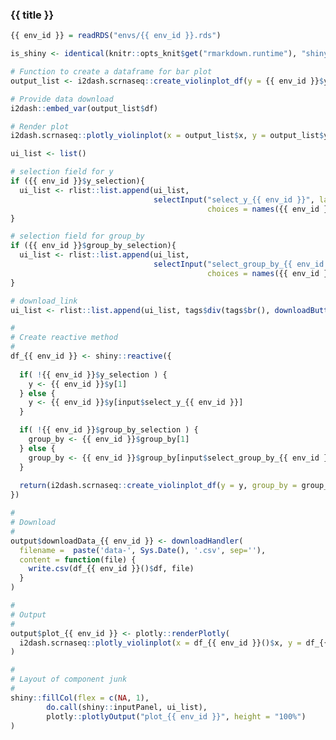 
### {{ title }}

<!-- Component created on {{ date }} -->

```r
{{ env_id }} = readRDS("envs/{{ env_id }}.rds")

is_shiny <- identical(knitr::opts_knit$get("rmarkdown.runtime"), "shiny")
```

```r
# Function to create a dataframe for bar plot
output_list <- i2dash.scrnaseq::create_violinplot_df(y = {{ env_id }}$y[1], group_by = {{ env_id }}$group_by[1], title_y = {{ env_id }}$title_y, title_group_by = {{ env_id }}$title_group_by)

# Provide data download
i2dash::embed_var(output_list$df)

# Render plot
i2dash.scrnaseq::plotly_violinplot(x = output_list$x, y = output_list$y, split = output_list$split, showlegend = output_list$showlegend, title_y = output_list$title_y, title_group_by = output_list$title_group_by)
```

```r
ui_list <- list()

# selection field for y
if ({{ env_id }}$y_selection){
  ui_list <- rlist::list.append(ui_list,
                                selectInput("select_y_{{ env_id }}", label = "Select observations:",
                                            choices = names({{ env_id }}$y)))
}

# selection field for group_by
if ({{ env_id }}$group_by_selection){
  ui_list <- rlist::list.append(ui_list,
                                selectInput("select_group_by_{{ env_id }}", label = "Group observations by:",
                                            choices = names({{ env_id }}$group_by)))
}

# download_link
ui_list <- rlist::list.append(ui_list, tags$div(tags$br(), downloadButton('downloadData_{{ env_id }}', 'Download data')))

#
# Create reactive method
#
df_{{ env_id }} <- shiny::reactive({
  
  if( !{{ env_id }}$y_selection ) {
    y <- {{ env_id }}$y[1]
  } else {
    y <- {{ env_id }}$y[input$select_y_{{ env_id }}]
  }

  if( !{{ env_id }}$group_by_selection ) {
    group_by <- {{ env_id }}$group_by[1]
  } else {
    group_by <- {{ env_id }}$group_by[input$select_group_by_{{ env_id }}]
  }
  
  return(i2dash.scrnaseq::create_violinplot_df(y = y, group_by = group_by, title_y = {{ env_id }}$title_y, title_group_by = {{ env_id }}$title_group_by))
})

#
# Download
#
output$downloadData_{{ env_id }} <- downloadHandler(
  filename =  paste('data-', Sys.Date(), '.csv', sep=''),
  content = function(file) {
    write.csv(df_{{ env_id }}()$df, file)
  }
)

#
# Output
#
output$plot_{{ env_id }} <- plotly::renderPlotly(
  i2dash.scrnaseq::plotly_violinplot(x = df_{{ env_id }}()$x, y = df_{{ env_id }}()$y, split = df_{{ env_id }}()$split, showlegend = df_{{ env_id }}()$showlegend, title_y = df_{{ env_id }}()$title_y, title_group_by = df_{{ env_id }}()$title_group_by)
)

#
# Layout of component junk
#
shiny::fillCol(flex = c(NA, 1),
        do.call(shiny::inputPanel, ui_list),
        plotly::plotlyOutput("plot_{{ env_id }}", height = "100%")
)
```

